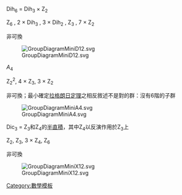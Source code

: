 <td> Dih<sub>6</sub> = Dih<sub>3</sub> &times; Z<sub>2</sub></td>
<td>Z<sub>6</sub> , 2 &times; Dih<sub>3</sub> , 3 &times; Dih<sub>2</sub> , Z<sub>3</sub> ,  7 &times; Z<sub>2</sub> 
<td>非可換</td>
<td>[[File:GroupDiagramMiniD12.svg|center]]</td>
</tr>

<tr>
<td> ''A''<sub>4</sub> </td>
<td>Z<sub>2</sub><sup>2</sup>, 4 &times; Z<sub>3</sub>, 3 &times; Z<sub>2</sub> </td> 
<td>非可換；最小確定[[拉格朗日定理 (群論)|拉格朗日定理]]之相反敘述不是對的群：沒有6階的子群</td>
<td>[[File:GroupDiagramMiniA4.svg|center]]</td>
</tr>

<tr>
<td>Dic<sub>3</sub> = Z<sub>3</sub>和Z<sub>4</sub>的[[半直積]]，其中Z<sub>4</sub>以反演作用於Z<sub>3</sub>上</td>
<td>Z<sub>2</sub>, Z<sub>3</sub>, 3 &times; Z<sub>4</sub>, Z<sub>6</sub></td> 
<td>非可換</td>
<td>[[File:GroupDiagramMiniX12.svg|center]]</td>
</tr><noinclude>[[Category:數學模板]]</noinclude>